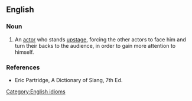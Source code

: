 ==English==

===Noun===
{{en-noun}}

# An [[actor]] who stands [[upstage]], forcing the other actors to face him and turn their backs to the audience, in order to gain more attention to himself.

===References===
* Eric Partridge, A Dictionary of Slang, 7th Ed.

[[Category:English idioms]]
